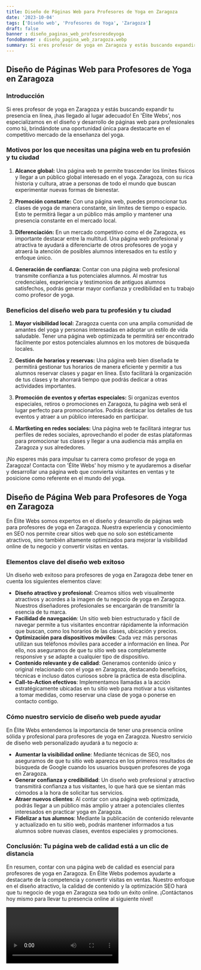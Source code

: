```yaml
---
title: Diseño de Páginas Web para Profesores de Yoga en Zaragoza
date: '2023-10-04'
tags: ['Diseño web', 'Profesores de Yoga', 'Zaragoza']
draft: false
banner : diseño_paginas_web_profesoresdeyoga
fondoBanner : diseño_pagina_web_zaragoza.webp
summary: Si eres profesor de yoga en Zaragoza y estás buscando expandir tu presencia en línea, ¡has llegado al lugar adecuado! En 'Élite Webs', nos especializamos en el diseño y desarrollo de páginas web para profesionales como tú, brindándote una oportunidad única para destacarte en el competitivo mercado de la enseñanza del yoga.
---
```


## Diseño de Páginas Web para Profesores de Yoga en Zaragoza

### Introducción

Si eres profesor de yoga en Zaragoza y estás buscando expandir tu presencia en línea, ¡has llegado al lugar adecuado! En 'Élite Webs', nos especializamos en el diseño y desarrollo de páginas web para profesionales como tú, brindándote una oportunidad única para destacarte en el competitivo mercado de la enseñanza del yoga.

### Motivos por los que necesitas una página web en tu profesión y tu ciudad

1. **Alcance global:** Una página web te permite trascender los límites físicos y llegar a un público global interesado en el yoga. Zaragoza, con su rica historia y cultura, atrae a personas de todo el mundo que buscan experimentar nuevas formas de bienestar.

2. **Promoción constante:** Con una página web, puedes promocionar tus clases de yoga de manera constante, sin límites de tiempo o espacio. Esto te permitirá llegar a un público más amplio y mantener una presencia constante en el mercado local.

3. **Diferenciación:** En un mercado competitivo como el de Zaragoza, es importante destacar entre la multitud. Una página web profesional y atractiva te ayudará a diferenciarte de otros profesores de yoga y atraerá la atención de posibles alumnos interesados en tu estilo y enfoque único.

4. **Generación de confianza:** Contar con una página web profesional transmite confianza a tus potenciales alumnos. Al mostrar tus credenciales, experiencia y testimonios de antiguos alumnos satisfechos, podrás generar mayor confianza y credibilidad en tu trabajo como profesor de yoga.

### Beneficios del diseño web para tu profesión y tu ciudad

1. **Mayor visibilidad local:** Zaragoza cuenta con una amplia comunidad de amantes del yoga y personas interesadas en adoptar un estilo de vida saludable. Tener una página web optimizada te permitirá ser encontrado fácilmente por estos potenciales alumnos en los motores de búsqueda locales.

2. **Gestión de horarios y reservas:** Una página web bien diseñada te permitirá gestionar tus horarios de manera eficiente y permitir a tus alumnos reservar clases y pagar en línea. Esto facilitará la organización de tus clases y te ahorrará tiempo que podrás dedicar a otras actividades importantes.

3. **Promoción de eventos y ofertas especiales:** Si organizas eventos especiales, retiros o promociones en Zaragoza, tu página web será el lugar perfecto para promocionarlos. Podrás destacar los detalles de tus eventos y atraer a un público interesado en participar.

4. **Martketing en redes sociales:** Una página web te facilitará integrar tus perfiles de redes sociales, aprovechando el poder de estas plataformas para promocionar tus clases y llegar a una audiencia más amplia en Zaragoza y sus alrededores.

¡No esperes más para impulsar tu carrera como profesor de yoga en Zaragoza! Contacta con 'Élite Webs' hoy mismo y te ayudaremos a diseñar y desarrollar una página web que convierta visitantes en ventas y te posicione como referente en el mundo del yoga.

<GifSeo />

<Cta />

## Diseño de Página Web para Profesores de Yoga en Zaragoza

En Élite Webs somos expertos en el diseño y desarrollo de páginas web para profesores de yoga en Zaragoza. Nuestra experiencia y conocimiento en SEO nos permite crear sitios web que no solo son estéticamente atractivos, sino también altamente optimizados para mejorar la visibilidad online de tu negocio y convertir visitas en ventas.

### Elementos clave del diseño web exitoso

Un diseño web exitoso para profesores de yoga en Zaragoza debe tener en cuenta los siguientes elementos clave:

- **Diseño atractivo y profesional**: Creamos sitios web visualmente atractivos y acordes a la imagen de tu negocio de yoga en Zaragoza. Nuestros diseñadores profesionales se encargarán de transmitir la esencia de tu marca.
- **Facilidad de navegación**: Un sitio web bien estructurado y fácil de navegar permite a tus visitantes encontrar rápidamente la información que buscan, como los horarios de las clases, ubicación y precios.
- **Optimización para dispositivos móviles**: Cada vez más personas utilizan sus teléfonos móviles para acceder a información en línea. Por ello, nos aseguramos de que tu sitio web sea completamente responsive y se adapte a cualquier tipo de dispositivo.
- **Contenido relevante y de calidad**: Generamos contenido único y original relacionado con el yoga en Zaragoza, destacando beneficios, técnicas e incluso datos curiosos sobre la práctica de esta disciplina.
- **Call-to-Action efectivos**: Implementamos llamadas a la acción estratégicamente ubicadas en tu sitio web para motivar a tus visitantes a tomar medidas, como reservar una clase de yoga o ponerse en contacto contigo.

### Cómo nuestro servicio de diseño web puede ayudar

En Élite Webs entendemos la importancia de tener una presencia online sólida y profesional para profesores de yoga en Zaragoza. Nuestro servicio de diseño web personalizado ayudará a tu negocio a:

- **Aumentar la visibilidad online**: Mediante técnicas de SEO, nos aseguramos de que tu sitio web aparezca en los primeros resultados de búsqueda de Google cuando los usuarios busquen profesores de yoga en Zaragoza.
- **Generar confianza y credibilidad**: Un diseño web profesional y atractivo transmitirá confianza a tus visitantes, lo que hará que se sientan más cómodos a la hora de solicitar tus servicios.
- **Atraer nuevos clientes**: Al contar con una página web optimizada, podrás llegar a un público más amplio y atraer a potenciales clientes interesados en practicar yoga en Zaragoza.
- **Fidelizar a tus alumnos**: Mediante la publicación de contenido relevante y actualizado en tu sitio web, podrás mantener informados a tus alumnos sobre nuevas clases, eventos especiales y promociones.

### Conclusión: Tu página web de calidad está a un clic de distancia

En resumen, contar con una página web de calidad es esencial para profesores de yoga en Zaragoza. En Élite Webs podemos ayudarte a destacarte de la competencia y convertir visitas en ventas. Nuestro enfoque en el diseño atractivo, la calidad de contenido y la optimización SEO hará que tu negocio de yoga en Zaragoza sea todo un éxito online. ¡Contáctanos hoy mismo para llevar tu presencia online al siguiente nivel!

<Video />

<CtaBot job='Profesores de Yoga' city='Zaragoza'/>

<Gmaps query='Zaragoza+españa+maps' />